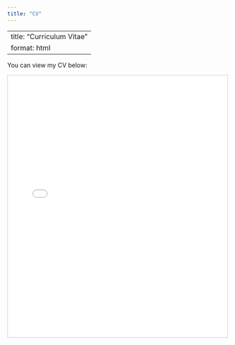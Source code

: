 ```yaml
---
title: "CV"
---
```


---
title: "Curriculum Vitae"
format: html
---

You can view my CV below:

<iframe src="CV_202501_unibo.pdf" width="100%" height="600px" style="border:1px solid #ccc;"></iframe>

